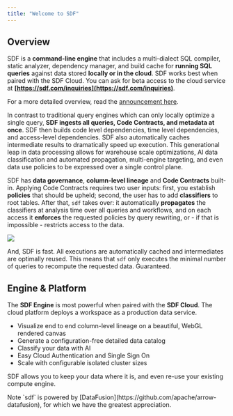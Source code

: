 ```yaml
---
title: "Welcome to SDF"
---
```


## Overview

SDF is a **command-line engine** that includes a multi-dialect SQL compiler, static analyzer, dependency manager, and build cache for **running SQL queries** against
data stored **locally or in the cloud**. SDF works best when paired with the SDF Cloud. You can ask for beta access to the cloud service at **[https://sdf.com/inquiries](https://sdf.com/inquiries)**.

For a more detailed overview, read the [announcement here](https://blog.sdf.com/p/introducing-sdf-the-semantic-data).

In contrast to traditional query engines which can only locally optimize a
single query, **SDF ingests all queries, Code Contracts, and metadata at once**.
SDF then builds code level dependencies, time level dependencies, and
access-level dependencies. SDF also automatically caches intermediate results to dramatically speed up execution. This generational leap in data processing allows for warehouse scale optimizations, AI data classification and automated propagation, multi-engine targeting, and even data use policies to be expressed over a single control plane.

SDF has **data governance**, **column-level lineage** and **Code Contracts**
built-in. Applying Code Contracts requires two user inputs: first, you
establish **policies** that should be upheld; second, the user has to add
**classifiers** to root tables. After that, `sdf` takes over: it automatically
**propagates** the classifiers at analysis time over all queries and workflows,
and on each access it **enforces** the requested policies by query rewriting,
or - if that is impossible - restricts access to the data.

<img src="https://cdn.sdf.com/img/sdf-overview.png"/>

And, SDF is fast. All executions are automatically cached and intermediates are
optimally reused. This means that `sdf` only executes the minimal number of
queries to recompute the requested data. Guaranteed.

## Engine & Platform

The **SDF Engine** is most powerful when paired with the **SDF Cloud**. The cloud platform deploys a workspace as a production data service.
- Visualize end to end column-level lineage on a beautiful, WebGL rendered canvas
- Generate a configuration-free detailed data catalog
- Classify your data with AI
- Easy Cloud Authentication and Single Sign On
- Scale with configurable isolated cluster sizes

SDF allows you to keep your data where it is, and even re-use your existing compute engine. 

<Note>
Note `sdf` is powered by [DataFusion](https://github.com/apache/arrow-datafusion), for which we have the greatest appreciation. 
</Note>
